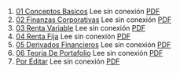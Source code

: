 1. [01 Conceptos Basicos](https://achalmaedison.netlify.app/finanzas/posts/2022-08-01-01-conceptos-basicos) Lee sin conexión [PDF](https://achalmaedison.netlify.app/finanzas/posts/2022-08-01-01-conceptos-basicos/index.pdf)
2. [02 Finanzas Corporativas](https://achalmaedison.netlify.app/finanzas/posts/2022-08-08-02-finanzas-corporativas) Lee sin conexión [PDF](https://achalmaedison.netlify.app/finanzas/posts/2022-08-08-02-finanzas-corporativas/index.pdf)
3. [03 Renta Variable](https://achalmaedison.netlify.app/finanzas/posts/2022-08-15-03-renta-variable) Lee sin conexión [PDF](https://achalmaedison.netlify.app/finanzas/posts/2022-08-15-03-renta-variable/index.pdf)
4. [04 Renta Fija](https://achalmaedison.netlify.app/finanzas/posts/2022-08-22-04-renta-fija) Lee sin conexión [PDF](https://achalmaedison.netlify.app/finanzas/posts/2022-08-22-04-renta-fija/index.pdf)
5. [05 Derivados Financieros](https://achalmaedison.netlify.app/finanzas/posts/2022-08-29-05-derivados-financieros) Lee sin conexión [PDF](https://achalmaedison.netlify.app/finanzas/posts/2022-08-29-05-derivados-financieros/index.pdf)
6. [06 Teoria De Portafolio](https://achalmaedison.netlify.app/finanzas/posts/2022-09-05-06-teoria-de-portafolio) Lee sin conexión [PDF](https://achalmaedison.netlify.app/finanzas/posts/2022-09-05-06-teoria-de-portafolio/index.pdf)
7. [Por Editar](https://achalmaedison.netlify.app/finanzas/posts/2024-03-31-por-editar) Lee sin conexión [PDF](https://achalmaedison.netlify.app/finanzas/posts/2024-03-31-por-editar/index.pdf)
